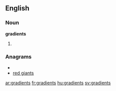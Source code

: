 ==English==

===Noun===
'''gradients'''

# {{plural of|[[gradient]]}}

===Anagrams===
* {{alphagram|adeginrst}}
* [[red giants#English|red giants]]

[[ar:gradients]]
[[fr:gradients]]
[[hu:gradients]]
[[sv:gradients]]